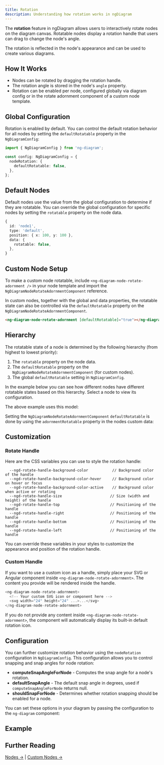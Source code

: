 ```yaml
---
title: Rotation
description: Understanding how rotation works in ngDiagram
---
```



The **rotation** feature in ngDiagram allows users to interactively rotate nodes on the diagram canvas.
Rotatable nodes display a rotation handle that users can drag to change the node's angle.

The rotation is reflected in the node's appearance and can be used to create various diagrams.

## How It Works

- Nodes can be rotated by dragging the rotation handle.
- The rotation angle is stored in the node's `angle` property.
- Rotation can be enabled per node, configured globally via diagram config or in the rotate adornment component of a custom node template.

## Global Configuration

Rotation is enabled by default. You can control the default rotation behavior for all nodes by setting the `defaultRotatable` property in the `NgDiagramConfig`:

```typescript
import { NgDiagramConfig } from 'ng-diagram';

const config: NgDiagramConfig = {
  nodeRotation: {
    defaultRotatable: false,
  },
};
```

## Default Nodes

Default nodes use the value from the global configuration to determine if they are rotatable. You can override the global configuration for specific nodes by setting the `rotatable` property on the node data.

```typescript
{
  id: 'node1',
  type: 'default',
  position: { x: 100, y: 100 },
  data: {
    rotatable: false,
  },
}
```

## Custom Node Setup

To make a custom node rotatable, include `<ng-diagram-node-rotate-adornment />` in your node template and import the `NgDiagramNodeRotateAdornmentComponent` reference.

<CodeSnippet relativePath="nodes/rotation/configuration/node/node.component.ts" />

In custom nodes, together with the global and data properties, the rotatable state can also be controlled via the `defaultRotatable` property on the `NgDiagramNodeRotateAdornmentComponent`.

```html
<ng-diagram-node-rotate-adornment [defaultRotatable]="true"></ng-diagram-node-rotate-adornment>
```

## Hierarchy

The rotatable state of a node is determined by the following hierarchy (from highest to lowest priority):

1. The `rotatable` property on the node data.
2. The `defaultRotatable` property on the `NgDiagramNodeRotateAdornmentComponent` (for custom nodes).
3. The global `defaultRotatable` setting in `NgDiagramConfig`.

In the example below you can see how different nodes have different rotatable states based on this hierarchy. Select a node to view its configuration.

<Hierarchy />

The above example uses this model:

<CodeSnippet relativePath="nodes/rotation/hierarchy/diagram.component.ts" sectionId="model" />

Setting the `NgDiagramNodeRotateAdornmentComponent` `defaultRotatable` is done by using the `adornmentRotatable` property in the nodes custom data:

<CodeSnippet relativePath="nodes/rotation/hierarchy/node/node.component.ts" />

## Customization

### Rotate Handle

Here are the CSS variables you can use to style the rotation handle:

```
  --ngd-rotate-handle-background-color           // Background color of the handle
  --ngd-rotate-handle-background-color-hover     // Background color on hover or focus
  --ngd-rotate-handle-background-color-active    // Background color when active or rotating
  --ngd-rotate-handle-size                      // Size (width and height) of the handle
  --ngd-rotate-handle-top                       // Positioning of the handle
  --ngd-rotate-handle-right                     // Positioning of the handle
  --ngd-rotate-handle-bottom                    // Positioning of the handle
  --ngd-rotate-handle-left                      // Positioning of the handle
```

You can override these variables in your styles to customize the appearance and position of the rotation handle.

### Custom Handle

If you want to use a custom icon as a handle, simply place your SVG or Angular component inside `<ng-diagram-node-rotate-adornment>`.
The content you provide will be rendered inside the handle.

```typescript
<ng-diagram-node-rotate-adornment>
  <!-- Your custom SVG icon or component here -->
  <svg width="24" height="24" ...>...</svg>
</ng-diagram-node-rotate-adornment>
```

If you do not provide any content inside `<ng-diagram-node-rotate-adornment>`, the component will automatically display its built-in default rotation icon.

## Configuration

You can further customize rotation behavior using the `nodeRotation` configuration in `NgDiagramConfig`.
This configuration allows you to control snapping and snap angles for node rotation:

- **computeSnapAngleForNode** - Computes the snap angle for a node's rotation.
- **defaultSnapAngle** - The default snap angle in degrees, used if `computeSnapAngleForNode` returns null.
- **shouldSnapForNode** - Determines whether rotation snapping should be enabled for a node.

You can set these options in your diagram by passing the configuration to the `ng-diagram` component:

<CodeSnippet relativePath="nodes/rotation/configuration/diagram.component.ts" sectionId="config" />

## Example

<Configuration />

## Further Reading

[Nodes →](/docs/guides/nodes/nodes) | [Custom Nodes →](/docs/guides/nodes/custom-nodes)
